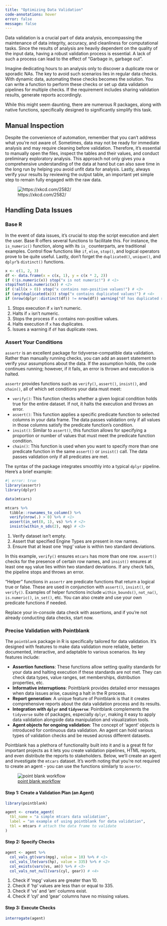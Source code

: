 ```yaml
---
title: "Optimizing Data Validation"
code-annotations: hover
error: false
message: false
---
```

Data validation is a crucial part of data analysis, encompassing the maintenance of data integrity, accuracy, and cleanliness for computational tasks. Since the results of analysis are heavily dependent on the quality of the input data, having a robust validation process is essential. A lack of such a process can lead to the effect of "Garbage in, garbage out".

Imagine dedicating hours to an analysis only to discover a duplicate row or sporadic NAs. The key to avoid such scenarios lies in regular data checks. With dynamic data, automating these checks becomes the solution. You can write a function to perform these checks or set up data validation pipelines for multiple checks. If the requirement includes sharing validation results, generate reports accordingly.

While this might seem daunting, there are numerous R packages, along with native functions, specifically designed to significantly simplify this task.

## Manual Inspection

Despite the convenience of automation, remember that you can't address what you're not aware of. Sometimes, data may not be ready for immediate analysis and may require cleaning before validation. Therefore, it's essential to manually open the files, inspect the tables and their values, and conduct preliminary exploratory analysis. This approach not only gives you a comprehensive understanding of the data at hand but can also save time in the long run by helping you avoid unfit data for analysis. Lastly, always verify your results by reviewing the output table, an important yet simple step to remain fully engaged with the raw data.

![https://xkcd.com/2582/](https://imgs.xkcd.com/comics/data_trap.png)

## Handling Data Issues

### Base R

In the event of data issues, it's crucial to stop the script execution and alert the user. Base R offers several functions to facilitate this. For instance, the `is_numeric()` function, along with its `is_` counterparts, are traditional examples. Control flow functions like `if`, `else`, `stop()`, and logical operators prove to be quite useful. Lastly, don't forget the `duplicated()`, `unique()`, and `dplyr`'s `distinct()` functions.

```r
x <- c(1, 2, 3)
df <- data.frame(x = c(x, 1), y = c(x * 2, 2))
if (!is.numeric(x)) stop("x is not numeric!") # <1>
stopifnot(is.numeric(x)) # <2>
if (!all(x > 0)) stop("x contains non-positive values!") # <3>
if (any(duplicated(x))) stop("x contains duplicated values!") # <4>
if (nrow(dplyr::distinct(df)) != nrow(df)) warning("df has duplicated rows!") # <5>
```
1. Stops execution if `x` isn't numeric.
2. Halts if `x` isn't numeric.
3. Stops the process if `x` contains non-positive values.
4. Halts execution if `x` has duplicates.
5. Issues a warning if `df` has duplicate rows.

### Assert Your Conditions

`assertr` is an excellent package for tidyverse-compatible data validation. Rather than manually running checks, you can add an assert statement to verify your assumptions about the data. If the assumption holds, the code continues running; however, if it fails, an error is thrown and execution is halted.

`assertr` provides functions such as `verify()`, `assert()`, `insist()`, and `chain()`, all of which set conditions your data must meet:

+ `verify()`: This function checks whether a given logical condition holds true for the entire dataset. If not, it halts the execution and throws an error.
+ `assert()`: This function applies a specific predicate function to selected columns in your data frame. The data passes validation only if all values in those columns satisfy the predicate function's condition.
+ `insist()`: Similar to `assert()`, this function allows for specifying a proportion or number of values that must meet the predicate function condition.
+ `chain()`: This function is used when you want to specify more than one predicate function in the same `assert()` or `insist()` call. The data passes validation only if all predicates are met.

The syntax of the package integrates smoothly into a typical `dplyr` pipeline. Here's a brief example:

```r
#| error: true
library(assertr)
library(dplyr)

data(mtcars)

mtcars %>%
  tibble::rownames_to_column() %>%
  verify(nrow(.) > 0) %>% # <1>
  assert(in_set(0, 1), vs) %>% # <2>
  insist(within_n_sds(2), mpg) # <3>
```
1. Verify dataset isn't empty.
2. Assert that specified Engine Types are present in row names.
3. Ensure that at least one 'mpg' value is within two standard deviations.

In this example, `verify()` ensures `mtcars` has more than one row. `assert()` checks for the presence of certain row names, and `insist()` ensures at least one `mpg` value lies within two standard deviations. If any check fails, the pipeline stops and throws an error.

"Helper" functions in `assertr` are predicate functions that return a logical true or false. These are used in conjunction with `assert()`, `insist()`, or `verify()`. Examples of helper functions include `within_bounds()`, `not_na()`, `is.numeric()`, `in_set()`, etc. You can also create and use your own predicate functions if needed.

Replace your in-console data check with assertions, and if you're not already conducting data checks, start now.

### Precise Validation with Pointblank

The `pointblank` package in R is specifically tailored for data validation. It's designed with features to make data validation more reliable, better documented, interactive, and adaptable to various scenarios. Its key features include:

- **Assertion functions**: These functions allow setting quality standards for your data and halting execution if these standards are not met. They can check data types, value ranges, set memberships, distribution properties, etc.
- **Informative interruptions**: Pointblank provides detailed error messages when data issues arise, causing a halt in the R process.
- **Report generation**: A unique feature of Pointblank is that it creates comprehensive reports about the data validation process and its results.
- **Integration with `dplyr` and `tidyverse`**: Pointblank complements the `tidyverse` suite of packages, especially `dplyr`, making it easy to apply data validation alongside data manipulation and visualization tools.
- **Agent objects for ongoing validation**: The concept of 'agent' objects is introduced for continuous data validation. An agent can hold various types of validation checks and be reused across different datasets.

Pointblank has a plethora of functionality built into it and is a great fit for important projects as it lets you create validation pipelines, HTML reports, and even distribute the reports to stakeholders. Below, we'll create an agent and investigate the `mtcars` dataset. It's worth noting that you're not required to create an agent - you can use the functions similarly to `assertr`.

![[point blank workflow](https://github.com/rich-iannone/pointblank)](images/pointblank_pipeline.png)

#### Step 1: Create a Validation Plan (an Agent)

```r
library(pointblank)

agent <- create_agent(
  tbl_name = "a simple mtcars data validation",
  label = "an example of using pointblank for data validation",
  tbl = mtcars # attach the data frame to validate
)
```

#### Step 2: Specify Checks

```r
agent <- agent %>%
  col_vals_gt(vars(mpg), value = 10) %>% # <1>
  col_vals_lte(vars(hp), value = 335) %>% # <2>
  col_exists(vars(vs, am)) %>% # <3>
  col_vals_not_null(vars(cyl, gear)) # <4>
```
1. Check if 'mpg' values are greater than 10.
2. Check if 'hp' values are less than or equal to 335.
3. Check if 'vs' and 'am' columns exist.
4. Check if 'cyl' and 'gear' columns have no missing values.

#### Step 3: Execute Checks

```r
interrogate(agent)
```